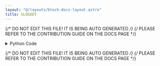 ```yaml
---
layout: "@/layouts/block-docs-layout.astro"
title: SLOGDET
---
```


{/* DO NOT EDIT THIS FILE! IT IS BEING AUTO GENERATED */}
{/* PLEASE REFER TO THE CONTRIBUTION GUIDE ON THE DOCS PAGE */}


<PythonDocsDisplay docstring={docstring} />

<details>
<summary>Python Code</summary>

```python
from flojoy import flojoy, Matrix, Scalar
import numpy as np
from collections import namedtuple
from typing import Literal

import numpy.linalg


@flojoy
def SLOGDET(
    default: Matrix,
    select_return: Literal["sign", "logdet"] = "sign",
) -> Matrix | Scalar:
    """The SLOGDET node is based on a numpy or scipy function.

    The description of that function is as follows:

        Compute the sign and (natural) logarithm of the determinant of an array.

        If an array has a very small or very large determinant, then a call to 'det' may overflow or underflow.

        This routine is more robust against such issues, because it computes the logarithm of the determinant rather than the determinant itself.

    Parameters
    ----------
    select_return : 'sign', 'logdet'
        Select the desired object to return.
        See the respective function documents for descriptors.
    a : (..., M, M) array_like
        Input array, has to be a square 2-D array.

    Returns
    -------
    DataContainer
        type 'ordered pair', 'scalar', or 'matrix'
    """

    result = numpy.linalg.slogdet(
        a=default.m,
    )

    return_list = ["sign", "logdet"]
    if isinstance(result, tuple):
        res_dict = {}
        num = min(len(result), len(return_list))
        for i in range(num):
            res_dict[return_list[i]] = result[i]
        result = res_dict[select_return]
    else:
        result = result._asdict()
        result = result[select_return]

    if isinstance(result, np.ndarray):
        result = Matrix(m=result)
    else:
        assert isinstance(
            result, np.number | float | int
        ), f"Expected np.number, float or int for result, got {type(result)}"
        result = Scalar(c=float(result))

    return result

```

[Find this Flojoy Block on GitHub](https://github.com/flojoy-ai/blocks/blob/main/blocks/NUMPY/LINALG/SLOGDET/SLOGDET.py)

</details>

{/* DO NOT EDIT THIS FILE! IT IS BEING AUTO GENERATED */}
{/* PLEASE REFER TO THE CONTRIBUTION GUIDE ON THE DOCS PAGE */}
